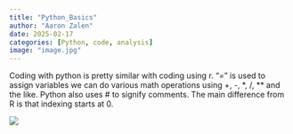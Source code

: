 ```yaml
---
title: "Python_Basics"
author: "Aaron Zalen"
date: 2025-02-17
categories: [Python, code, analysis]
image: "image.jpg"
---
```


Coding with python is pretty similar with coding using r. "=" is used to assign variables we can do various math operations using +, -, \*, /, \*\* and the like. Python also uses \# to signify comments. The main difference from R is that indexing starts at 0.




![](image.png)